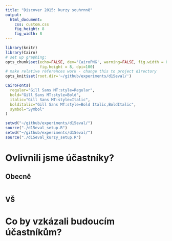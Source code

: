 ```yaml
---
title: "Discover 2015: kurzy souhrnně"
output:
  html_document:
    css: custom.css
    fig_height: 8
    fig_width: 8
---
```


```r

library(knitr)
library(Cairo)
# set up graphing:
opts_chunk$set(echo=FALSE, dev='CairoPNG', warning=FALSE, fig.width = 8,
               fig.height = 8, dpi=100)
# make relative references work - change this to project directory
opts_knit$set(root.dir='~/github/experiments/d15eval/')

CairoFonts(
  regular="Gill Sans MT:style=Regular",
  bold="Gill Sans MT:style=Bold",
  italic="Gill Sans MT:style=Italic",
  bolditalic="Gill Sans MT:style=Bold Italic,BoldItalic",
  symbol="Symbol"
)

setwd("~/github/experiments/d15eval/")
source("./d15eval_setup.R")
setwd("~/github/experiments/d15eval/")
source("./d15eval_kurzy_setup.R")

```

# Ovlivnili jsme účastníky?

## Obecně

```r

```

## VŠ

# Co by vzkázali budoucím účastníkům?

